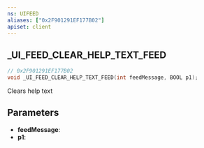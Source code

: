 ```yaml
---
ns: UIFEED
aliases: ["0x2F901291EF177B02"]
apiset: client
---
```

## _UI_FEED_CLEAR_HELP_TEXT_FEED

```c
// 0x2F901291EF177B02
void _UI_FEED_CLEAR_HELP_TEXT_FEED(int feedMessage, BOOL p1);
```

Clears help text

## Parameters
* **feedMessage**:
* **p1**: